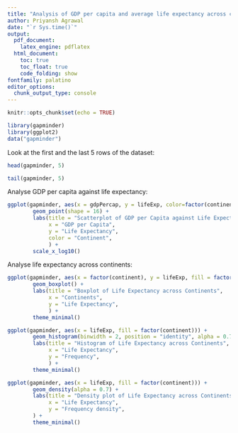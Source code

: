 ```yaml
---
title: "Analysis of GDP per capita and average life expectancy across continents using the gapminder dataset."
author: Priyansh Agrawal
date: "`r Sys.time()`"
output: 
  pdf_document:
    latex_engine: pdflatex
  html_document:
    toc: true
    toc_float: true
    code_folding: show
fontfamily: palatino
editor_options: 
  chunk_output_type: console
---
```


```r
knitr::opts_chunk$set(echo = TRUE)

library(gapminder)
library(ggplot2)
data("gapminder")
```


Look at the first and the last 5 rows of the dataset:

```r
head(gapminder, 5)
```

```r
tail(gapminder, 5)
```

Analyse GDP per capita against life expectancy:

```r
ggplot(gapminder, aes(x = gdpPercap, y = lifeExp, color=factor(continent))) +
        geom_point(shape = 16) +
        labs(title = "Scatterplot of GDP per Capita against Life Expectancy",
             x = "GDP per Capita",
             y = "Life Expectancy",
             color = "Continent", 
             ) +
        scale_x_log10()
```

Analyse life expectancy across continents:

```r
ggplot(gapminder, aes(x = factor(continent), y = lifeExp, fill = factor(continent))) +
        geom_boxplot() +
        labs(title = "Boxplot of Life Expectancy across Continents",
             x = "Continents",
             y = "Life Expectancy",
             ) +
        theme_minimal()
```

```r
ggplot(gapminder, aes(x = lifeExp, fill = factor(continent))) +
        geom_histogram(binwidth = 2, position = "identity", alpha = 0.7) +
        labs(title = "Histogram of Life Expectancy across Continents",
             x = "Life Expectancy",
             y = "Frequency",
             ) +
        theme_minimal()
```

```r
ggplot(gapminder, aes(x = lifeExp, fill = factor(continent))) +
        geom_density(alpha = 0.7) +
        labs(title = "Density plot of Life Expectancy across Continents",
             x = "Life Expectancy",
             y = "Frequency density",
        ) +
        theme_minimal()
```
